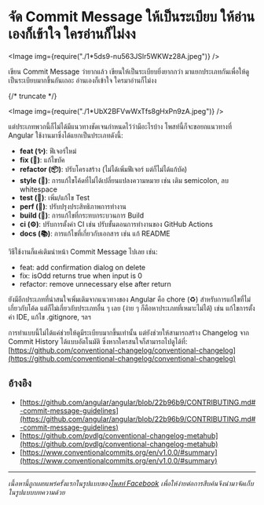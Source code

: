 
# จัด Commit Message ให้เป็นระเบียบ ให้อ่านเองก็เข้าใจ ใครอ่านก็ไม่งง

<Image img={require("./1*5ds9-nu563JSlr5WKWz28A.jpeg")} />

เขียน Commit Message ว่ายากแล้ว เขียนให้เป็นระเบียบยิ่งยากกว่า มาแยกประเภทกันเพื่อให้ดูเป็นระเบียบมากขึ้นกันเถอะ อ่านเองก็เข้าใจ ใครมาอ่านก็ไม่งง

{/* truncate */}

<Image img={require("./1*UbX2BFVwWxTfs8gHxPn9zA.jpeg")} />

แต่ประเภทพวกนี้ก็ไม่ได้มีแนวทางชัดเจนกำหนดไว้ว่ามีอะไรบ้าง โพสท์นี้ก็จะขอยกแนวทางที่ Angular ใช้งานมาซึ่งได้แยกเป็นประเภทดังนี้:

- **feat (✨)**: ฟีเจอร์ใหม่
- **fix (🐛)**: แก้ไขบัค
- **refactor (📦)**: ปรับโครงสร้าง​ (ไม่ได้เพิ่มฟีเจอร์ แต่ก็ไม่ได้แก้บัค)
- **style (💎)**: การแก้ไขโค้ดที่ไม่ได้เปลี่ยนแปลงความหมาย เช่น เติม semicolon, ลบ whitespace
- **test (🚨)**: เพิ่ม/แก้ไข Test
- **perf (🚀)**: ปรับปรุงประสิทธิภาพการทำงาน
- **build (🔨)**: การแก้ไขที่กระทบกระบวนการ Build
- **ci (⚙️)**: ปรับการตั้งค่า CI เช่น ปรับขั้นตอนการทำงานของ GitHub Actions
- **docs (📚)**: การแก้ไขที่เกี่ยวกับเอกสาร เช่น แก้ README

วิธีใช้งานก็แค่เติมนำหน้า Commit Message ไปเลย เช่น:

- feat: add confirmation dialog on delete
- fix: isOdd returns true when input is 0
- refactor: remove unnecessary else after return

ยังมีอีกประเภทที่น่าสนใจเพิ่มเติมจากแนวทางของ Angular คือ chore (♻️) สำหรับการแก้ไขที่ไม่เกี่ยวกับโค้ด แต่ก็ไม่เกี่ยวกับประเภทอื่น ๆ เลย (ง่าย ๆ ก็คือหาประเภทที่เหมาะไม่ได้) เช่น แก้ไขการตั้งค่า IDE, แก้ไข .gitignore, ฯลฯ

การทำแบบนี้ไม่ได้แค่ช่วยให้ดูมีระเบียบมากขึ้นเท่านั้น แต่ยังช่วยให้สามารถสร้าง Changelog จาก Commit History ได้แบบอัตโนมัติ ซึ่งหากใครสนใจก็สามารถไปดูได้ที่: [https://github.com/conventional-changelog/conventional-changelog](https://github.com/conventional-changelog/conventional-changelog)

## อ้างอิง

- [https://github.com/angular/angular/blob/22b96b9/CONTRIBUTING.md#-commit-message-guidelines](https://github.com/angular/angular/blob/22b96b9/CONTRIBUTING.md#-commit-message-guidelines)
- [https://github.com/pvdlg/conventional-changelog-metahub](https://github.com/pvdlg/conventional-changelog-metahub)
- [https://www.conventionalcommits.org/en/v1.0.0/#summary](https://www.conventionalcommits.org/en/v1.0.0/#summary)

---

_เนื้อหานี้ถูกเผยแพร่ครั้งแรกในรูปแบบของ_[_โพสท์ Facebook_](https://www.facebook.com/devesitory/posts/559634628559281) _เพื่อให้ง่ายต่อการสืบค้นจึงนำมาจัดเก็บในรูปแบบบทความด้วย_
